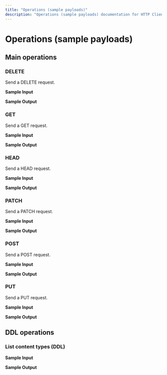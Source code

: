 ```yaml
---
title: "Operations (sample payloads)"
description: "Operations (sample payloads) documentation for HTTP Client connector"
---
```


# Operations (sample payloads)

## Main operations

### DELETE

Send a DELETE request.

**Sample Input**

**Sample Output**

### GET

Send a GET request.

**Sample Input**

**Sample Output**

### HEAD

Send a HEAD request.

**Sample Input**

**Sample Output**

### PATCH

Send a PATCH request.

**Sample Input**

**Sample Output**

### POST

Send a POST request.

**Sample Input**

**Sample Output**

### PUT

Send a PUT request.

**Sample Input**

**Sample Output**

## DDL operations

### List content types (DDL)

**Sample Input**

**Sample Output**
